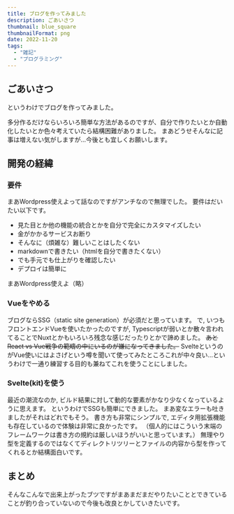 ```yaml
---
title: ブログを作ってみました
description: ごあいさつ
thumbnail: blue_square
thumbnailFormat: png
date: 2022-11-20
tags:
  - "雑記"
  - "プログラミング"
---
```


## ごあいさつ

というわけでブログを作ってみました。

多分作るだけならいろいろ簡単な方法があるのですが、自分で作りたいとか自動化したいとか色々考えていたら結構困難がありました。
まあどうせそんなに記事は増えない気がしますが...今後とも宜しくお願いします。

## 開発の経緯

### 要件

まあWordpress使えよって話なのですがアンチなので無理でした。
要件はだいたい以下です。

- 見た目とか他の機能の統合とかを自分で完全にカスタマイズしたい
- 金がかかるサービスお断り
- そんなに（煩雑な）難しいことはしたくない
- markdownで書きたい（htmlを自分で書きたくない）
- でも手元でも仕上がりを確認したい
- デプロイは簡単に

まあWordpress使えよ（略）

### Vueをやめる

ブログならSSG（static site generation）が必須だと思っています。
で, いつもフロントエンドVueを使いたかったのですが, Typescriptが弱いとか散々言われてることでNuxtとかもいろいろ残念な感じだったりとかで諦めました。
~~あとReact vs Vue戦争の範疇の中にいるのが嫌になってきました。~~
SvelteというのがVue使いにはよさげという噂を聞いて使ってみたところこれが中々良い...というわけで一通り練習する目的も兼ねてこれを使うことにしました。

### Svelte(kit)を使う

最近の潮流なのか, ビルド結果に対して動的な要素がかなり少なくなっているように思えます。
というわけでSSGも簡単にできました。
まあ変なエラーも吐きましたがそれはどれでもそう。
書き方も非常にシンプルで, エディタ用拡張機能も存在しているので体験は非常に良かったです。
（個人的にはこういう末端のフレームワークは書き方の規約は厳しいほうがいいと思っています。）
無理やり型を定義するのではなくてディレクトリツリーとファイルの内容から型を作ってくれるとか結構面白いです。

## まとめ

そんなこんなで出来上がったブツですがまあまだまだやりたいこととできていることが釣り合っていないので今後も改良とかしていきたいです。
